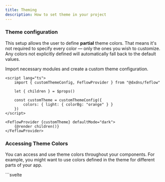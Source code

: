 ```yaml
---
title: Theming
description: How to set theme in your project
---
```


### Theme configuration
This setup allows the user to define **partial** theme colors. That means it's not required to specify every color — only the ones you wish to customize. Any colors not explicitly defined will automatically fall back to the default values.

Import necessary modules and create a custom theme configuration.

```svelte
<script lang="ts">
	import { customThemeConfig, FeflowProvider } from "@dxdns/feflow"

	let { children } = $props()

	const customTheme = customThemeConfig({
		colors: { light: { colorBg: "orange" } }
	})
</script>

<FeflowProvider {customTheme} defaultMode="dark">
	{@render children()}
</FeflowProvider>
```

### Accessing Theme Colors
You can access and use theme colors throughout your components. For example, you might want to use colors defined in the theme for different parts of your app.

<Tabs>
	<TabItem label="Usage">
	```svelte
	<script lang="ts">
		import { Badge, Button, Card, themeConfig } from "@dxdns/feflow"

		const theme = $derived(themeConfig())
	</script>

	<div
		style="
		display: flex; 
		flex-wrap: wrap; 
		gap: 1rem; 
		align-items: center;
		"
	>
		<h2>{theme.mode}</h2>
		<Button variant="outlined" onclick={theme.toggle}>toggle theme</Button>
	</div>
	<Card style="background: {theme.mode === 'dark' ? 'green' : 'red'};">
		<ul style="line-height: 2;">
			{#each Object.keys(theme.colors) as t}
				{@const color = theme.colors[t as keyof typeof theme.colors]}
				<li>
					<span style="color:aqua;">{t}</span>:
					<Badge roundedFull style="background: {color};" size="sm"></Badge>
				</li>
			{/each}
		</ul>
	</Card>
	```
	</TabItem>
	<TabItem label="Preview">
		<ThemeColorPreview client:load />
	</TabItem>
</Tabs>